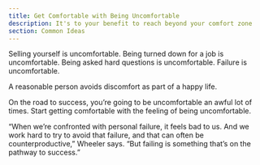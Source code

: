 ```yaml
---
title: Get Comfortable with Being Uncomfortable
description: It's to your benefit to reach beyond your comfort zone
section: Common Ideas
---
```


Selling yourself is uncomfortable. Being turned down for a job is uncomfortable. Being asked hard questions is uncomfortable. Failure is uncomfortable. 

A reasonable person avoids discomfort as part of a happy life.

On the road to success, you’re going to be uncomfortable an awful lot of times. Start getting comfortable with the feeling of being uncomfortable.

<Quote author="S. Christian Wheeler" title="Professor of Management and Professor of Marketing at Stanford Graduate School Business">
“When we’re confronted with personal failure, it feels bad to us. And we work hard to try to avoid that failure, and that can often be counterproductive,” Wheeler says. “But failing is something that’s on the pathway to success.”  
</Quote>

<BackButton client:idle />